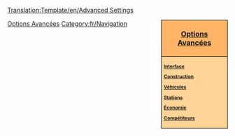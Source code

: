 <noinclude>[[Translation:Template/en/Advanced Settings]]</noinclude><noinclude></noinclude><div style="float:right; padding-left:12px; background:#ffffff;">
<div style="width:140px; border:1px solid #000000; background:#ffb466; padding:5px; -moz-border-radius-topleft:5px; -moz-border-radius-topright:5px; font-size: 12pt;">
<center><strong><font size="3">[[fr/Archive/Manual/Settings/Options avancées|Options Avancées]]</font></strong></center>
</div>
<div style="width:140px;  border:1px solid black; border-top-width: 0px; background:#ffd496; padding:5px; -moz-border-radius-bottomleft:5px; -moz-border-radius-bottomright:8px; font-size: 8pt;">
<strong>
[[fr/Archive/Manual/Settings/Options avancées/Interface|Interface]]

[[fr/Archive/Manual/Settings/Options avancées/Construction|Construction]]

[[fr/Archive/Manual/Settings/Options avancées/Véhicules|Véhicules]]

[[fr/Archive/Manual/Settings/Options avancées/Stations|Stations]]

[[fr/Archive/Manual/Settings/Options Avancées/Économie|Économie]]

[[fr/Archive/Manual/Settings/Options avancées/Compétiteurs|Compétiteurs]]
</strong>
</div>
</div><noinclude>

[[Category:fr/Modèles|Options Avancées]][[Category:fr/Navigation]]
</noinclude>